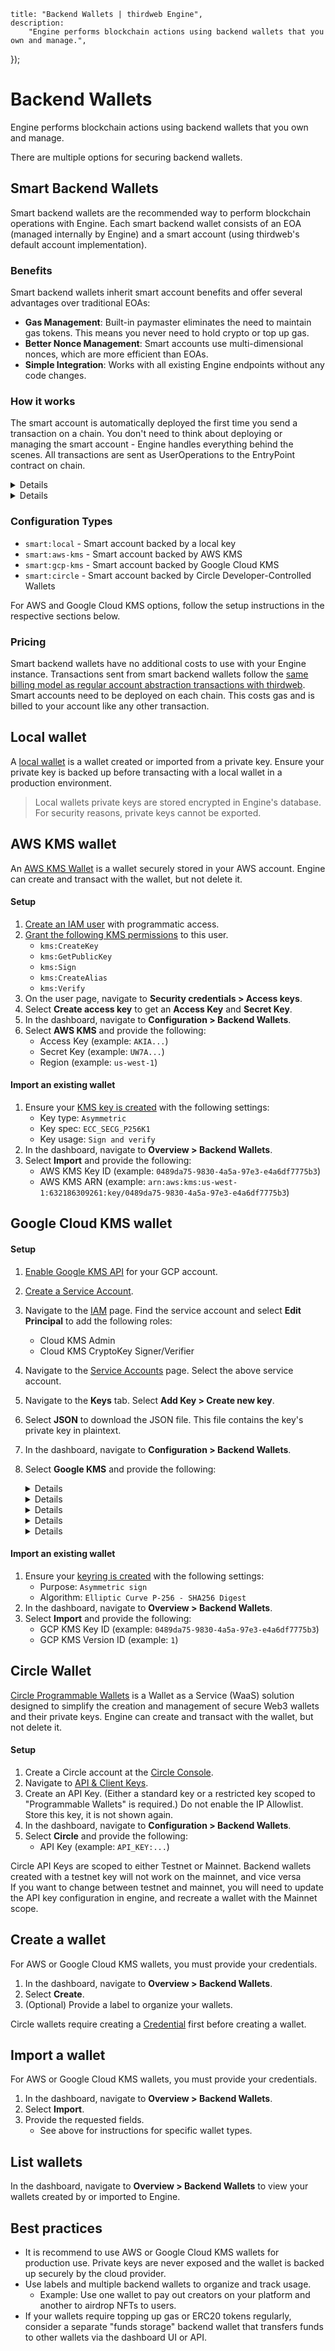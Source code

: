 
	title: "Backend Wallets | thirdweb Engine",
	description:
		"Engine performs blockchain actions using backend wallets that you own and manage.",
});

# Backend Wallets

Engine performs blockchain actions using backend wallets that you own and manage.

There are multiple options for securing backend wallets.

## Smart Backend Wallets

Smart backend wallets are the recommended way to perform blockchain operations with Engine. Each smart backend wallet consists of an EOA (managed internally by Engine) and a smart account (using thirdweb's default account implementation).

### Benefits

Smart backend wallets inherit smart account benefits and offer several advantages over traditional EOAs:

- **Gas Management**: Built-in paymaster eliminates the need to maintain gas tokens. This means you never need to hold crypto or top up gas.
- **Better Nonce Management**: Smart accounts use multi-dimensional nonces, which are more efficient than EOAs.
- **Simple Integration**: Works with all existing Engine endpoints without any code changes.

### How it works

The smart account is automatically deployed the first time you send a transaction on a chain. You don't need to think about deploying or managing the smart account - Engine handles everything behind the scenes. All transactions are sent as UserOperations to the EntryPoint contract on chain.

<Details summary="How are Smart Backend Wallets different from existing engine AA features?">
	Unlike the [previous account abstraction implementation in
	Engine](account-abstraction) where you had to manage both the account address
	(`x-account-address`) and the backend wallet address
	(`x-backend-wallet-address`) separately, smart backend wallets simplify this.
	The backend wallet address is now the smart account address itself.
</Details>

<Details summary="When not to use Smart Backend Wallets?">
	At this time, Smart Backend Wallets do not allow for importing a smart
	account. In use cases where you need to import a smart account (such as with
	session keys), you should use [Engine AA features that utilise the
	`x-account-address` header](account-abstraction).
</Details>

### Configuration Types

- `smart:local` - Smart account backed by a local key
- `smart:aws-kms` - Smart account backed by AWS KMS
- `smart:gcp-kms` - Smart account backed by Google Cloud KMS
- `smart:circle` - Smart account backed by Circle Developer-Controlled Wallets

For AWS and Google Cloud KMS options, follow the setup instructions in the respective sections below.

### Pricing

Smart backend wallets have no additional costs to use with your Engine instance. Transactions sent from smart backend wallets follow the [same billing model as regular account abstraction transactions with thirdweb](/connect/account-abstraction/infrastructure#pricing--billing).
Smart accounts need to be deployed on each chain. This costs gas and is billed to your account like any other transaction.

## Local wallet

A [local wallet](/references/wallets/v2/LocalWallet) is a wallet created or imported from a private key. Ensure your private key is backed up before transacting with a local wallet in a production environment.

> Local wallets private keys are stored encrypted in Engine's database. For security reasons, private keys cannot be exported.

## AWS KMS wallet

An [AWS KMS Wallet](/references/wallets/v2/AwsKmsWallet) is a wallet securely stored in your AWS account. Engine can create and transact with the wallet, but not delete it.

#### Setup

1. [Create an IAM user](https://docs.aws.amazon.com/IAM/latest/UserGuide/id_users_create.html#id_users_create_console) with programmatic access.
1. [Grant the following KMS permissions](https://docs.aws.amazon.com/kms/latest/developerguide/control-access.html) to this user.
   - `kms:CreateKey`
   - `kms:GetPublicKey`
   - `kms:Sign`
   - `kms:CreateAlias`
   - `kms:Verify`
1. On the user page, navigate to **Security credentials > Access keys**.
1. Select **Create access key** to get an **Access Key** and **Secret Key**.
1. In the dashboard, navigate to **Configuration > Backend Wallets**.
1. Select **AWS KMS** and provide the following:
   - Access Key (example: `AKIA...`)
   - Secret Key (example: `UW7A...`)
   - Region (example: `us-west-1`)

#### Import an existing wallet

1. Ensure your [KMS key is created](https://docs.aws.amazon.com/kms/latest/developerguide/create-keys.html) with the following settings:
   - Key type: `Asymmetric`
   - Key spec: `ECC_SECG_P256K1`
   - Key usage: `Sign and verify`
1. In the dashboard, navigate to **Overview > Backend Wallets**.
1. Select **Import** and provide the following:
   - AWS KMS Key ID (example: `0489da75-9830-4a5a-97e3-e4a6df7775b3`)
   - AWS KMS ARN (example: `arn:aws:kms:us-west-1:632186309261:key/0489da75-9830-4a5a-97e3-e4a6df7775b3`)

## Google Cloud KMS wallet

#### Setup

1. [Enable Google KMS API](https://cloud.google.com/kms/docs/create-encryption-keys#before-you-begin) for your GCP account.
1. [Create a Service Account](https://cloud.google.com/iam/docs/service-accounts-create).
1. Navigate to the [IAM](https://console.cloud.google.com/iam-admin/iam) page. Find the service account and select **Edit Principal** to add the following roles:
   - Cloud KMS Admin
   - Cloud KMS CryptoKey Signer/Verifier
1. Navigate to the [Service Accounts](https://console.cloud.google.com/iam-admin/serviceaccounts) page. Select the above service account.
1. Navigate to the **Keys** tab. Select **Add Key > Create new key**.
1. Select **JSON** to download the JSON file. This file contains the key's private key in plaintext.
1. In the dashboard, navigate to **Configuration > Backend Wallets**.
1. Select **Google KMS** and provide the following:

   <Details id="gcpApplicationProjectId" summary="gcpApplicationProjectId">

   This is the Project ID of the GCP project where the key was created.

   **Where to find**:

   - Navigate to the Google Cloud Console.
   - Click on the project dropdown at the top of the page.
   - The Project ID is displayed under your project's name.

   </Details>

   <Details id="gcpKmsLocationId" summary="gcpKmsLocationId">

   This is the location where the keyring was created (e.g., us-central1, europe-west1).

   **Where to find**:

   - In the Google Cloud Console, go to **Security > Cryptographic Keys**.
   - Click on the keyring that contains your key.
   - The location is displayed in the Location field.

   </Details>

   <Details id="gcpKmsKeyRingId" summary="gcpKmsKeyRingId">

   This is the ID of the keyring where your key is stored.

   **Where to find**:

   - In the Google Cloud Console, go to **Security > Cryptographic Keys**.
   - Select the keyring that contains your key.
   - The KeyRing ID is displayed in the list or the URL.

   </Details>

   <Details id="gcpApplicationCredentialEmail" summary="gcpApplicationCredentialEmail">

   This is the email associated with the service account used for accessing the KMS key.

   **Where to find**:

   - In the Google Cloud Console, go to **IAM & Admin > Service Accounts**.
   - Find the service account you are using. its email will be in the format: `name@project.iam.gserviceaccount.com`

   </Details>

   <Details id="gcpApplicationCredentialPrivateKey" summary="gcpApplicationCredentialPrivateKey">

   This is the private key of the service account that is used for authenticating API requests.

   **Where to find**:

   - Open the JSON file downloaded above.
   - Copy the value of the `private_key` field.

   </Details>

#### Import an existing wallet

1. Ensure your [keyring is created](https://cloud.google.com/kms/docs/create-key-ring) with the following settings:
   - Purpose: `Asymmetric sign`
   - Algorithm: `Elliptic Curve P-256 - SHA256 Digest`
1. In the dashboard, navigate to **Overview > Backend Wallets**.
1. Select **Import** and provide the following:
   - GCP KMS Key ID (example: `0489da75-9830-4a5a-97e3-e4a6df7775b3`)
   - GCP KMS Version ID (example: `1`)

## Circle Wallet

[Circle Programmable Wallets](https://developers.circle.com/w3s/programmable-wallets) is a Wallet as a Service (WaaS) solution designed to simplify the creation and management of secure Web3 wallets and their private keys. Engine can create and transact with the wallet, but not delete it.

#### Setup

1. Create a Circle account at the [Circle Console](https://console.circle.com/signin).
2. Navigate to [API & Client Keys](https://console.circle.com/api-keys).
3. Create an API Key. (Either a standard key or a restricted key scoped to "Programmable Wallets" is required.) Do not enable the IP Allowlist. Store this key, it is not shown again.
4. In the dashboard, navigate to **Configuration > Backend Wallets**.
5. Select **Circle** and provide the following:
   - API Key (example: `API_KEY:...`)

<Callout variant="info">
	Circle API Keys are scoped to either Testnet or Mainnet. Backend wallets
	created with a testnet key will not work on the mainnet, and vice versa
	<br /> If you want to change between testnet and mainnet, you will need to
	update the API key configuration in engine, and recreate a wallet with the
	Mainnet scope.
</Callout>

## Create a wallet

For AWS or Google Cloud KMS wallets, you must provide your credentials.

1. In the dashboard, navigate to **Overview > Backend Wallets**.
1. Select **Create**.
1. (Optional) Provide a label to organize your wallets.

Circle wallets require creating a [Credential](/engine/features/wallet-credentials) first before creating a wallet.

## Import a wallet

For AWS or Google Cloud KMS wallets, you must provide your credentials.

1. In the dashboard, navigate to **Overview > Backend Wallets**.
1. Select **Import**.
1. Provide the requested fields.
   - See above for instructions for specific wallet types.

## List wallets

In the dashboard, navigate to **Overview > Backend Wallets** to view your wallets created by or imported to Engine.

## Best practices

- It is recommend to use AWS or Google Cloud KMS wallets for production use. Private keys are never exposed and the wallet is backed up securely by the cloud provider.
- Use labels and multiple backend wallets to organize and track usage.
  - Example: Use one wallet to pay out creators on your platform and another to airdrop NFTs to users.
- If your wallets require topping up gas or ERC20 tokens regularly, consider a separate "funds storage" backend wallet that transfers funds to other wallets via the dashboard UI or API.
